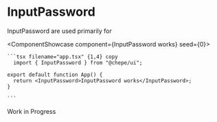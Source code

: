 

# InputPassword

InputPassword are used primarily for

<ComponentShowcase component={<InputPassword>InputPassword works</InputPassword>} seed={0}>
   <div>

    ```tsx filename="app.tsx" {1,4} copy
      import { InputPassword } from "@chepe/ui";

    export default function App() {
      return <InputPassword>InputPassword works</InputPassword>;
    }

    ```

  </div>
</ComponentShowcase>

<Callout emoji="⚠️" type="warning">
  Work in Progress
</Callout>
